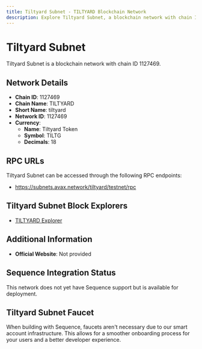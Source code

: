 ```yaml
--- 
title: Tiltyard Subnet - TILTYARD Blockchain Network
description: Explore Tiltyard Subnet, a blockchain network with chain ID 1127469. Learn about its native currency, Tiltyard Token, and how to interact with the network.
---
```


# Tiltyard Subnet

Tiltyard Subnet is a blockchain network with chain ID 1127469.

## Network Details

- **Chain ID**: 1127469
- **Chain Name**: TILTYARD
- **Short Name**: tiltyard
- **Network ID**: 1127469
- **Currency**: 
  - **Name**: Tiltyard Token
  - **Symbol**: TILTG
  - **Decimals**: 18

## RPC URLs

Tiltyard Subnet can be accessed through the following RPC endpoints:

- https://subnets.avax.network/tiltyard/testnet/rpc

## Tiltyard Subnet Block Explorers

- [TILTYARD Explorer](http://testnet-explorer.tiltyard.gg)

## Additional Information

- **Official Website**: Not provided

## Sequence Integration Status

This network does not yet have Sequence support but is available for deployment.

## Tiltyard Subnet Faucet

When building with Sequence, faucets aren't necessary due to our smart account infrastructure. This allows for a smoother onboarding process for your users and a better developer experience.
